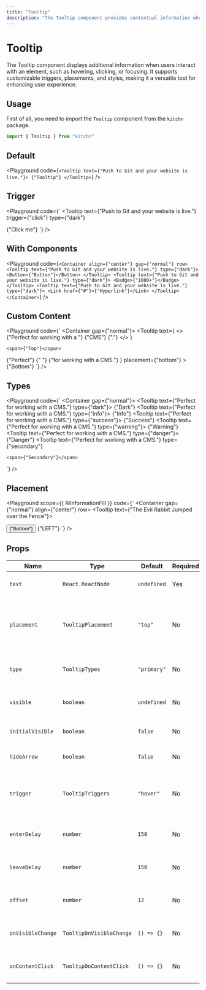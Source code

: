 ```yaml
---
title: "Tooltip"
description: "The Tooltip component provides contextual information when users hover, click, or focus on an element. It supports multiple placements, triggers, and customization options."
---
```



# Tooltip

The Tooltip component displays additional information when users interact with an element, such as hovering, clicking, or focusing. It supports customizable triggers, placements, and styles, making it a versatile tool for enhancing user experience.

## Usage

First of all, you need to import the `Tooltip` component from the `kitchn` package.

```js
import { Tooltip } from "kitchn"
```

## Default

<Playground
  code={`
<Tooltip text={"Push to Git and your website is live."}>
  {"Tooltip"}
</Tooltip>
`}
/>

## Trigger

<Playground
  code={`
<Tooltip
  text={"Push to Git and your website is live."}
  trigger={"click"}
  type={"dark"}
>
  <span>{"Click me"}</span>
</Tooltip>
`}
/>

## With Components

<Playground
  code={`
<Container align={"center"} gap={"normal"} row>
  <Tooltip text={"Push to Git and your website is live."} type={"dark"}>
    <Button>{"Button"}</Button>
  </Tooltip>
  <Tooltip text={"Push to Git and your website is live."} type={"dark"}>
    <Badge>{"1000+"}</Badge>
  </Tooltip>
  <Tooltip text={"Push to Git and your website is live."} type={"dark"}>
    <Link href={"#"}>{"Hyperlink"}</Link>
  </Tooltip>
</Container>
`}
/>

## Custom Content

<Playground
  code={`
<Container gap={"normal"}>
  <Tooltip
    text={
      <>
        {"Perfect for working with a "}
        <InlineCode>{"CMS"}</InlineCode>
        {"."}
      </>
    }
  >
    <span>{"Top"}</span>
  </Tooltip>
  <Tooltip
    text={
      <>
        <Text weight={"bold"} span>
          {"Perfect"}
        </Text>{" "}
        {"for working with a CMS."}
      </>
    }
    placement={"bottom"}
  >
    <span>{"Bottom"}</span>
  </Tooltip>
</Container>
`}
/>

## Types

<Playground
  code={`
<Container gap={"normal"}>
  <Tooltip text={"Perfect for working with a CMS."} type={"dark"}>
    <span>{"Dark"}</span>
  </Tooltip>
  <Tooltip text={"Perfect for working with a CMS."} type={"info"}>
    <span>{"Info"}</span>
  </Tooltip>
  <Tooltip text={"Perfect for working with a CMS."} type={"success"}>
    <span>{"Success"}</span>
  </Tooltip>
  <Tooltip text={"Perfect for working with a CMS."} type={"warning"}>
    <span>{"Warning"}</span>
  </Tooltip>
  <Tooltip text={"Perfect for working with a CMS."} type={"danger"}>
    <span>{"Danger"}</span>
  </Tooltip>
  <Tooltip
    text={"Perfect for working with a CMS."}
    type={"secondary"}
  >
    <span>{"Secondary"}</span>
  </Tooltip>
</Container>
`}
/>

## Placement


<Playground
  scope={{ RiInformationFill }}
  code={`
<Container gap={"normal"} align={"center"} row>
  <Container>
    <Tooltip text={"The Evil Rabbit Jumped over the Fence"}>
      <Icon icon={RiInformationFill} />
    </Tooltip>
  </Container>

  <Container>
    <Tooltip
      text={"The Evil Rabbit Jumped over the Fence"}
      placement={"bottom"}
    >
      <Button size={"small"}>{"Bottom"}</Button>
    </Tooltip>
  </Container>

  <Container>
    <Tooltip
      text={"The Evil Rabbit Jumped over the Fence"}
      placement={"left"}
    >
      <Badge size={"small"}>{"LEFT"}</Badge>
    </Tooltip>
  </Container>

  <Container>
    <Tooltip
      text={"The Evil Rabbit Jumped over the Fence"}
      placement={"right"}
    >
      <Spinner size={20} />
    </Tooltip>
  </Container>
</Container>
`}
/>

## Props

| Name | Type | Default | Required | Description
|------|------|---------|----------|-------------
| `text` | `React.ReactNode` | `undefined` | Yes | The content to display inside the tooltip.
| `placement` | `TooltipPlacement` | `"top"` | No | Specifies where the tooltip should appear relative to the target element (`top`, `right`, `bottom`, `left`).
| `type` | `TooltipTypes` | `"primary"` | No | Defines the tooltip's color from [accent colors](/docs/theming#accent)
| `visible` | `boolean` | `undefined` | No | Controls the visibility of the tooltip programmatically.
| `initialVisible` | `boolean` | `false` | No | Sets the initial visibility state of the tooltip.
| `hideArrow` | `boolean` | `false` | No | Hides the tooltip's arrow if set to `true`.
| `trigger` | `TooltipTriggers` | `"hover"` | No | Specifies the event that triggers the tooltip to appear (`hover`, `click`, `focus`).
| `enterDelay` | `number` | `150` | No | Delay in milliseconds before the tooltip becomes visible.
| `leaveDelay` | `number` | `150` | No | Delay in milliseconds before the tooltip disappears.
| `offset` | `number` | `12` | No | Offset distance between the tooltip and the target element.
| `onVisibleChange` | `TooltipOnVisibleChange` | `() => {}` | No | Callback function invoked when the tooltip visibility changes.
| `onContentClick` | `TooltipOnContentClick` | `() => {}` | No | Callback function invoked when the tooltip content is clicked.
